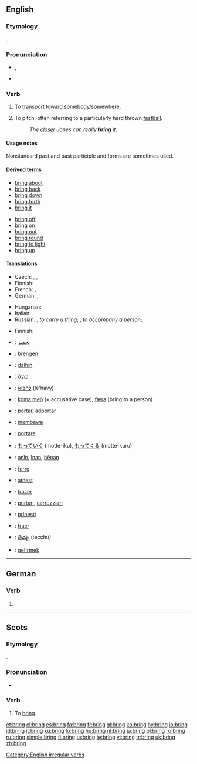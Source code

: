 ==English==

{{rank|c.|strong|dead|399|bring|returned|seems|soul}}

===Etymology===
{{OE.}} {{term|bringan|lang=ang}}.

===Pronunciation===
* {{IPA|/ˈbɹɪŋ/}}, {{SAMPA|/"brIN/}}
* {{audio|en-us-bring.ogg|Audio (US)}}
*: {{rhymes|ɪŋ}}

===Verb===
{{en-verb|brings|bringing|brought|brought}}

# {{transitive}} To [[transport]] toward somebody/somewhere.
# {{baseball}} To pitch, often referring to a particularly hard thrown [[fastball]].
#: ''The [[closer]] Jones can really '''bring''' it.''

====Usage notes====
Nonstandard past {{term|brang}} and past participle {{term|brung}} and {{term|broughten}} forms are sometimes used.

====Derived terms====
{{rel-top|terms derived from "bring"}}
* [[bring about]]
* [[bring back]]
* [[bring down]]
* [[bring forth]]
* [[bring it]]
{{rel-mid}}
* [[bring off]]
* [[bring on]]
* [[bring out]]
* [[bring round]]
* [[bring to light]]
* [[bring up]]
{{rel-bottom}}

====Translations====
{{trans-top|to transport toward somebody/somewhere}}
* Czech: {{t-|cs|přinést}}, {{t-|cs|přivést}}, {{t-|cs|přivézt}}
* Finnish: {{t+|fi|tuoda}}
* French: {{t+|fr|apporter}}, {{t+|fr|amener}}
* German: {{t+|de|bringen}}, {{t+|de|holen}}
{{trans-mid}}
* Hungarian: {{t+|hu|hoz}}
* Italian:  {{t+|it|portare}}
* Russian: {{t+|ru|приносить|tr=prinosít'|sc=Cyrl}} {{impf}}, {{t+|ru|принести|tr=prin'estí|sc=Cyrl}} {{pf}} ''to carry a thing''; {{t|ru|приводить|tr=prvodít'|sc=Cyrl}} {{impf}}, {{t|ru|привести|tr=priv'estí|sc=Cyrl}} {{pf}} ''to accompany a person'';
{{trans-bottom}}

{{trans-top|baseball: to pitch}}
* Finnish: {{t-|fi|syöttää}}
{{trans-mid}}
{{trans-bottom}}

{{checktrans-top}}
* {{ttbc|Arabic}}: [[يحضر]]
* {{ttbc|Dutch}}: [[brengen]]
* {{ttbc|Filipino}}: [[dalhín]]
* {{ttbc|Greek, Ancient}}: [[ἄγω]]
* {{ttbc|Hebrew}}: [[להביא]] (le'havy)
* {{ttbc|Icelandic}}: [[koma með]] (+ accusative case), [[færa]] (bring to a person)
* {{ttbc|Ido}}: [[portar]], [[adportar]]
* {{ttbc|Indonesian}}: [[bawa|membawa]]
* {{ttbc|Italian}}: [[portare]]
{{checktrans-mid}}
* {{ttbc|Japanese}}: [[もっていく]] (motte-iku), [[もってくる]] (motte-kuru)
* {{ttbc|Kurdish}}: [[anîn]], [[înan]], [[hênan]]
* {{ttbc|Latin}}: [[ferre]]
* {{ttbc|Latvian}}: [[atnest]]
* {{ttbc|Portuguese}}: [[trazer]]
* {{ttbc|Sicilian}}: [[purtari]], [[carruzziari]]
* {{ttbc|Slovene}}: [[prinesti]]
* {{ttbc|Spanish}}: [[traer]]
* {{ttbc|Telugu}}: [[తెచ్చు]] (tecchu)
* {{ttbc|Turkish}}: [[getirmek]]
{{checktrans-bottom}}

[[Category:English irregular verbs]]

----

==German==

===Verb===
{{infl|de|verb form}}

# {{form of|The imperative of second-person singular|[[bringen]]}}

----

==Scots==

===Etymology===
{{OE.|sco}} {{term|bringan|lang=ang}}.

===Pronunciation===
* {{IPA|/brɪŋ/}}

===Verb===
{{sco-verb|brings|bringin|brocht}}

# To [[#English|bring]].

[[et:bring]]
[[el:bring]]
[[es:bring]]
[[fa:bring]]
[[fr:bring]]
[[gl:bring]]
[[ko:bring]]
[[hy:bring]]
[[io:bring]]
[[id:bring]]
[[it:bring]]
[[ku:bring]]
[[lo:bring]]
[[hu:bring]]
[[nl:bring]]
[[ja:bring]]
[[pl:bring]]
[[ro:bring]]
[[ru:bring]]
[[simple:bring]]
[[fi:bring]]
[[ta:bring]]
[[te:bring]]
[[vi:bring]]
[[tr:bring]]
[[uk:bring]]
[[zh:bring]]
